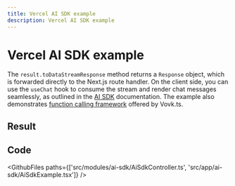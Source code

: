 ```yaml
---
title: Vercel AI SDK example
description: Vercel AI SDK example
---
```



# Vercel AI SDK example

The `result.toDataStreamResponse` method returns a `Response` object, which is forwarded directly to the Next.js route handler. On the client side, you can use the `useChat` hook to consume the stream and render chat messages seamlessly, as outlined in the [AI SDK](https://github.com/vercel/ai) documentation. The example also demonstrates [function calling framework](https://vovk.dev/function-calling) offered by Vovk.ts.

## Result

<Example>
  <AiSdkExample />
</Example>

## Code

<GithubFiles paths={['src/modules/ai-sdk/AiSdkController.ts', 'src/app/ai-sdk/AiSdkExample.tsx']} />
